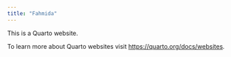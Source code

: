 ```yaml
---
title: "Fahmida"
---
```


This is a Quarto website.

To learn more about Quarto websites visit <https://quarto.org/docs/websites>.
